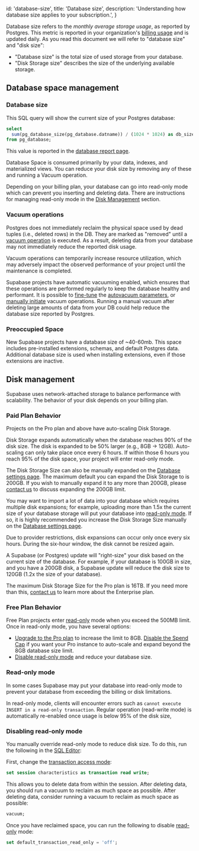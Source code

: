 
  id: 'database-size',
  title: 'Database size',
  description: 'Understanding how database size applies to your subscription.',
}

Database size refers to the _monthly average storage usage_, as reported by Postgres. This metric is reported in your organization's [billing usage](https://supabase.com/dashboard/org/_/usage) and is updated daily. As you read this document we will refer to "database size" and "disk size":

- "Database size" is the total size of used storage from your database.
- "Disk Storage size" describes the size of the underlying available storage.

## Database space management

### Database size

This SQL query will show the current size of your Postgres database:

```sql
select
  sum(pg_database_size(pg_database.datname)) / (1024 * 1024) as db_size_mb
from pg_database;
```

This value is reported in the [database report page](https://supabase.com/dashboard/project/_/reports/database).

Database Space is consumed primarily by your data, indexes, and materialized views. You can reduce your disk size by removing any of these and running a Vacuum operation.

<Admonition type="note">

Depending on your billing plan, your database can go into read-only mode which can prevent you inserting and deleting data. There are instructions for managing read-only mode in the [Disk Management](#disk-management) section.

</Admonition>

### Vacuum operations

Postgres does not immediately reclaim the physical space used by dead tuples (i.e., deleted rows) in the DB. They are marked as "removed" until a [vacuum operation](https://www.postgresql.org/docs/current/routine-vacuuming.html) is executed. As a result, deleting data from your database may not immediately reduce the reported disk usage.

<Admonition type="note">

Vacuum operations can temporarily increase resource utilization, which may adversely impact the observed performance of your project until the maintenance is completed.

</Admonition>

Supabase projects have automatic vacuuming enabled, which ensures that these operations are performed regularly to keep the database healthy and performant.
It is possible to [fine-tune](https://www.percona.com/blog/2018/08/10/tuning-autovacuum-in-postgresql-and-autovacuum-internals/) the [autovacuum parameters](https://www.enterprisedb.com/blog/postgresql-vacuum-and-analyze-best-practice-tips), or [manually initiate](https://www.postgresql.org/docs/current/sql-vacuum.html) vacuum operations.
Running a manual vacuum after deleting large amounts of data from your DB could help reduce the database size reported by Postgres.

### Preoccupied Space

New Supabase projects have a database size of ~40-60mb. This space includes pre-installed extensions, schemas, and default Postgres data. Additional database size is used when installing extensions, even if those extensions are inactive.

## Disk management

Supabase uses network-attached storage to balance performance with scalability. The behavior of your disk depends on your billing plan.

### Paid Plan Behavior

Projects on the Pro plan and above have auto-scaling Disk Storage.

Disk Storage expands automatically when the database reaches 90% of the disk size. The disk is expanded to be 50% larger (e.g., 8GB -> 12GB). Auto-scaling can only take place once every 6 hours. If within those 6 hours you reach 95% of the disk space, your project will enter read-only mode.

The Disk Storage Size can also be manually expanded on the [Database settings page](https://supabase.com/dashboard/project/_/settings/database). The maximum default you can expand the Disk Storage to is 200GB. If you wish to manually expand it to any more than 200GB, please [contact us](https://supabase.com/dashboard/support/new) to discuss expanding the 200GB limit.

<Admonition type="note">

You may want to import a lot of data into your database which requires multiple disk expansions; for example, uploading more than 1.5x the current size of your database storage will put your database into [read-only mode](#read-only-mode). If so, it is highly recommended you increase the Disk Storage Size manually on the [Database settings page](https://supabase.com/dashboard/project/_/settings/database).

Due to provider restrictions, disk expansions can occur only once every six hours. During the six-hour window, the disk cannot be resized again.

</Admonition>

<Admonition type="note">

A Supabase (or Postgres) update will "right-size" your disk based on the current size of the database. For example, if your database is 100GB in size, and you have a 200GB disk, a Supabase update will reduce the disk size to 120GB (1.2x the size of your database).

</Admonition>

The maximum Disk Storage Size for the Pro plan is 16TB. If you need more than this, [contact us](https://forms.supabase.com/enterprise) to learn more about the Enterprise plan.

### Free Plan Behavior

Free Plan projects enter [read-only](#read-only-mode) mode when you exceed the 500MB limit. Once in read-only mode, you have several options:

- [Upgrade to the Pro plan](https://supabase.com/dashboard/org/_/billing) to increase the limit to 8GB. [Disable the Spend Cap](https://app.supabase.com/org/_/billing?panel=costControl) if you want your Pro instance to auto-scale and expand beyond the 8GB database size limit.
- [Disable read-only mode](#disabling-read-only-mode) and reduce your database size.

### Read-only mode

In some cases Supabase may put your database into read-only mode to prevent your database from exceeding the billing or disk limitations.

In read-only mode, clients will encounter errors such as `cannot execute INSERT in a read-only transaction`. Regular operation (read-write mode) is automatically re-enabled once usage is below 95% of the disk size,

### Disabling read-only mode

You manually override read-only mode to reduce disk size. To do this, run the following in the [SQL Editor](https://supabase.com/dashboard/project/_/sql):

First, change the [transaction access mode](https://www.postgresql.org/docs/current/sql-set-transaction.html):

```sql
set session characteristics as transaction read write;
```

This allows you to delete data from within the session. After deleting data, you should run a vacuum to reclaim as much space as possible. After deleting data, consider running a vacuum to reclaim as much space as possible:

```sql
vacuum;
```

Once you have reclaimed space, you can run the following to disable [read-only](https://www.postgresql.org/docs/current/runtime-config-client.html#GUC-DEFAULT-TRANSACTION-READ-ONLY) mode:

```sql
set default_transaction_read_only = 'off';
```


